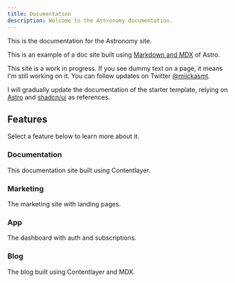 ```yaml
---
title: Documentation
description: Welcome to the Astronomy documentation.
---
```


This is the documentation for the Astronomy site.

This is an example of a doc site built using [Markdown and MDX](/https://docs.astro.build/en/guides/markdown-content/) of Astro.

<Callout icon="⚠️" type="warning">

This site is a work in progress. If you see dummy text on a page, it means I'm still working on it. You can follow updates on Twitter [@miickasmt](https://twitter.com/miickasmt).

</Callout>

<Callout icon="💡" type="info">

I will gradually update the documentation of the starter template, relying on [Astro](https://docs.astro.build/en/getting-started/) and [shadcn/ui](https://ui.shadcn.com/) as references.

</Callout>

## Features

Select a feature below to learn more about it.

<div className="docs-grid-cols-2 mt-6">

<Card href="/docs/documentation">

### Documentation

This documentation site built using Contentlayer.

</Card>

<Card  href="/docs/marketing" disabled>

### Marketing

The marketing site with landing pages.

</Card>

<Card  href="/docs/app" disabled>

### App

The dashboard with auth and subscriptions.

</Card>

<Card  href="/docs/blog" disabled>

### Blog

The blog built using Contentlayer and MDX.

</Card>

</div>

